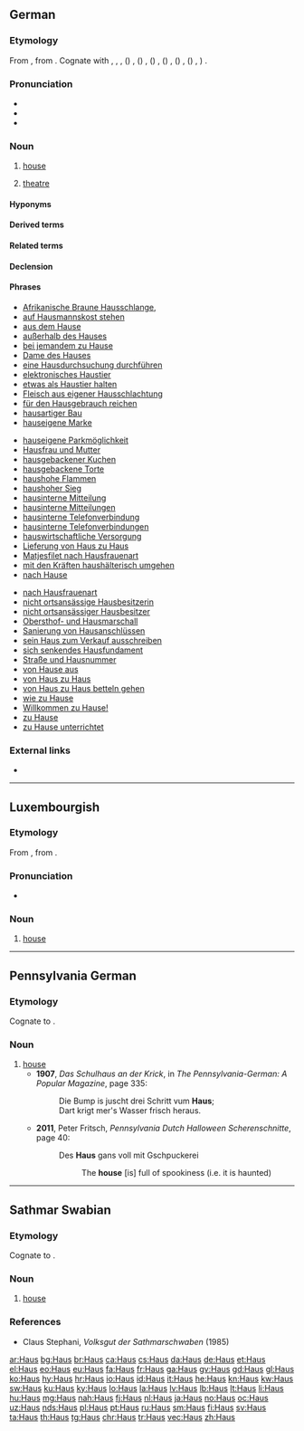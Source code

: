 {{also|haus|häus}}
==German==

===Etymology===
From {{etyl|goh|de}} {{m|goh|hūs}}, from {{etyl|gem-pro|de}} {{m|gem-pro|*hūsą}}. Cognate with {{etyl|got|-}} {{m|got|-𐌷𐌿𐍃}}, {{etyl|ofs|-}} {{m|ofs|hūs}}, {{etyl|nds|-}} {{m|nds|Huus}}, ({{etyl|nl|-}}) {{m|nl|huis}}, ({{etyl|is|-}}) {{m|is|hús}}, ({{etyl|fo|-}}) {{m|fo|hús}}, ({{etyl|da|-}}) {{m|da|hus}}, ({{etyl|no|-}}) {{m|no|hus}}, ({{etyl|sv|-}}) {{m|sv|hus}}, {{etyl|en|-}}) {{m|en|house}}.

===Pronunciation===
* {{IPA|/haʊ̯s/|[haʊ̯s]|lang=de}}
* {{audio|De-Haus.ogg|audio|lang=de}}
* {{rhymes|aʊ̯s|lang=de}}

===Noun===
{{de-noun|n|Hauses|Häuser|Häuschen|dim2=Häuslein}}

# [[house]]
#: {{usex|In dem '''Haus''' haben wir mal gewohnt.|t=We used to live in that '''house'''.|inline=1|lang=de}}
#: {{usex|Mein Großvater starb in dem '''Haus''', wo ich geboren wurde.|t=My grandfather died in the '''house''' where I was born.|inline=1|lang=de}}
# [[theatre]]

====Hyponyms====
{{hyp4|{{l|de|Armenhaus||poorhouse}}
|{{l|de|Atriumhaus}}
|{{l|de|Backhaus}}
|{{l|de|Badehaus}}
|{{l|de|Badhaus}}
|{{l|de|Bankhaus}}
|{{l|de|Bauernhaus}}
|{{l|de|Baumhaus}}
|{{l|de|Blockhaus}}
|{{l|de|Bürgerhaus||manor house, mansion}}
|{{l|de|Doppelhaus}}
|{{l|de|Eierkühlhaus}}
|{{l|de|Einfamilienhaus}}
|{{l|de|Einfamilienwohnhaus}}
|{{l|de|Einküchenhaus}}
|{{l|de|Fachwerkhaus}}
|{{l|de|Familienhaus}}
|{{l|de|Ferienhaus}}
|{{l|de|Fertighaus||prefabricated building}}
|{{l|de|Freudenhaus||brothel}}
|{{l|de|Gästehaus}}
|{{l|de|Gasthaus||restaurant, inn}}
|{{l|de|Geesthardenhaus}}
|{{l|de|Gemeindebackhaus}}
|{{l|de|Gemeindehaus}}
|{{l|de|Gewandhaus}}
|{{l|de|Grubenhaus}}
|{{l|de|Gulfhaus}}
|{{l|de|Hallenhaus}}
|{{l|de|Herrenhaus||manor house}}
|{{l|de|Hochhaus||high-rise building}}
|{{l|de|im Hause}}
|{{l|de|Judenhaus}}
|{{l|de|Jugendgästehaus}}
|{{l|de|Kaffeehaus||coffeehouse}}
|{{l|de|Kapitelhaus}}
|{{l|de|Kaufhaus||department store}}
|{{l|de|Kesselhaus}}
|{{l|de|Krankenhaus||hospital}}
|{{l|de|Lagerhaus||storehouse, warehouse}}
|{{l|de|Landhaus}}
|{{l|de|Leichenhaus||morgue, mortuary}}
|{{l|de|Leihhaus}}
|{{l|de|Mehrfamilienhaus||multifamily house}}
|{{l|de|Mehrfamilienwohnhaus}}
|{{l|de|Nullenergiehaus}}
|{{l|de|Nurdachhaus}}
|{{l|de|Parkhaus||parking garage, multi-storey car park}}
|{{l|de|Pfandhaus||pawn shop}}
|{{l|de|Pfarrhaus||manse, parsonage, etc.}}
|{{l|de|Plusenergiehaus}}
|{{l|de|Pressehaus}}
|{{l|de|Reihenhaus||terraced house}}
|{{l|de|Schneckenhaus||snail shell}}
|{{l|de|Siechenhaus}}
|{{l|de|Siedlungshaus}}
|{{l|de|Ständehaus}}
|{{l|de|Taubenhaus||dovecote}}
|{{l|de|Teehaus||tea house}}
|{{l|de|Waffenhaus}}
|{{l|de|Waisenhaus||orphanage}}
|{{l|de|Wiekhaus}}
|{{l|de|Wochenendhaus}}
|{{l|de|Wohnhaus}}
|{{l|de|Wohnstallhaus}}
|{{l|de|Zeughaus}}
|{{l|de|Zollhaus}}
|{{l|de|Zweifamilienhaus}}
|{{l|de|Zwerchhaus}}
}}

====Derived terms====
{{der4|title=Derived adjectives of ''Haus''|{{l|de|Haus-}}
|{{l|de|hausartig}}
|{{l|de|hausbacken}}
|{{l|de|hauseigen}}
|{{l|de|hausförmig}}
|{{l|de|hausgebacken}}
|{{l|de|haushoch}}
}}

{{der4|title=Derived nouns from ''Haus''|{{l|de|Hausagentur}}
|{{l|de|Hausaltar}}
|{{l|de|Hausammer||{{taxlink|Emberiza striolata sahari|subspecies|noshow=1}}}}
|{{l|de|Hausampfer||{{taxlink|Rumex longifolius|species|noshow=1}}}}
|{{l|de|Hausandacht}}
|{{l|de|Hausangestellte}}
|{{l|de|Hausangestellter}}
|{{l|de|Hausanschluss}}
|{{l|de|Hausanschlusskasten}}
|{{l|de|Hausanschlussleitung}}
|{{l|de|Hausanschlusssicherung}}
|{{l|de|Hausanteil}}
|{{l|de|Hausanzug}}
|{{l|de|Hausapotheke}}
|{{l|de|Hausapothekenschrank}}
|{{l|de|Hausarbeit||housework; homework}}
|{{l|de|Hausarbeitsraum}}
|{{l|de|Hausarme}}
|{{l|de|Hausarmer}}
|{{l|de|Hausarrest||house arrest}}
|{{l|de|Hausarznei}}
|{{l|de|Hausarzt||family doctor}}
|{{l|de|Hausärztin||female family doctor}}
|{{l|de|Hausarztmodell}}
|{{l|de|Hausarztpraxis}}
|{{l|de|Hausaufgabe||homework assignment}}
|{{l|de|Hausaufgabenbetreuer}}
|{{l|de|Hausaufgabenbetreuerin}}
|{{l|de|Hausaufgabenbetreuung}}
|{{l|de|Hausaufgabenheft}}
|{{l|de|Hausautor}}
|{{l|de|Hausautorin}}
|{{l|de|Hausball}}
|{{l|de|Hausbank}}
|{{l|de|Hausbar}}
|{{l|de|Hausbau}}
|{{l|de|Hausbedarf}}
|{{l|de|Hausbedienstete}}
|{{l|de|Hausbediensteter}}
|{{l|de|Hausbeleuchtung}}
|{{l|de|Hausberg}}
|{{l|de|Hausbeschallungsanlage}}
|{{l|de|Hausbesetzer||squatter}}
|{{l|de|Hausbesetzerin||female squatter}}
|{{l|de|Hausbesetzung||squatting; squat}}
|{{l|de|Hausbesitz}}
|{{l|de|Hausbesitzer}}
|{{l|de|Hausbesitzerin}}
|{{l|de|Hausbesorger}}
|{{l|de|Hausbesorgerin}}
|{{l|de|Hausbesuch}}
|{{l|de|Hausbewirtschaftung}}
|{{l|de|Hausbewohner}}
|{{l|de|Hausbewohnerin}}
|{{l|de|Hausbibliothek}}
|{{l|de|Hausbock||{{taxlink|Hylotrupes bajulus|species|noshow=1}}}}
|{{l|de|Hausboot}}
|{{l|de|Hausbrand}}
|{{l|de|Hausbrandkohle}}
|{{l|de|Hausbrandversicherung}}
|{{l|de|Hausbrauer}}
|{{l|de|Hausbräuer}}
|{{l|de|Hausbrauerei}}
|{{l|de|Hausbuch}}
|{{l|de|Hausbuchmeister}}
|{{l|de|Hausbuchmeisterin}}
|{{l|de|Hausbulle}}
|{{l|de|Häuschen||small house}}
|{{l|de|Hauscommunion}} ({{l|de|Haus-Communion}})
|{{l|de|Hausdach}}
|{{l|de|Hausdame}}
|{{l|de|Hausdiener}}
|{{l|de|Hausdienerin}}
|{{l|de|Hausdienst}}
|{{l|de|Hausdienstleistung}}
|{{l|de|Hausdorffdimension}}
|{{l|de|Hausdorff-Dimension}}
|{{l|de|Hausdorff-Young-Ungleichung}}
|{{l|de|Hausdorff-Young-Ungleichungen}}
|{{l|de|Hausdrache}}
|{{l|de|Hausdrachen}}
|{{l|de|Hausdurchsuchung||house search}}
|{{l|de|Hausecke}}
|{{l|de|Hauseigentum}}
|{{l|de|Hauseigentümer}}
|{{l|de|Hauseigentümerin}}
|{{l|de|Hauseigentümerversicherung}}
|{{l|de|Hauseingang}}
|{{l|de|Hauselektriker}}
|{{l|de|Hauselektrikerin}}
|{{l|de|Hauself}}
|{{l|de|Hausentbindung}}
|{{l|de|Hausentchen}}
|{{l|de|Hausente}}
|{{l|de|Hausenterich}}
|{{l|de|Hausentwässerungsanschluss}}
|{{l|de|Hausentwässerungsleitung}}
|{{l|de|Hauser}}
|{{l|de|Hauserin}}
|{{l|de|Hausesel}}
|{{l|de|Hauseselin}}
|{{l|de|Hausfassade}}
|{{l|de|Hausfeuer}}
|{{l|de|Hausflur}}
|{{l|de|Hausfrau||housewife}}
|{{l|de|Hausfrauenart}}
|{{l|de|Hausfrauenaugen}}
|{{l|de|Hausfrauenschlampe}}
|{{l|de|Hausfrauentum}}
|{{l|de|hausfraulich}}
|{{l|de|Hausfraulichkeit}}
|{{l|de|Hausfreund}}
|{{l|de|Hausfreundin}}
|{{l|de|Hausfriede}}
|{{l|de|Hausfrieden}}
|{{l|de|Hausfriedensbruch}}
|{{l|de|Hausfront}}
|{{l|de|Hausfüllen}}
|{{l|de|Hausfundament}}
|{{l|de|Hausgans||{{taxlink|Anser anser domestica|subspecies|noshow=1}}}}
|{{l|de|Hausganser}}
|{{l|de|Hausgänserich}}
|{{l|de|Hausganter}}
|{{l|de|Hausganterich}}
|{{l|de|Hausgarten}}
|{{l|de|Hausgärtner}}
|{{l|de|Hausgärtnerin}}
|{{l|de|Hausgast}}
|{{l|de|Hausgästin}}
|{{l|de|Hausgebrauch}}
|{{l|de|Hausgeburt}}
|{{l|de|Hausgeflügel}}
|{{l|de|Hausgehilfe}}
|{{l|de|Hausgehilfin}}
|{{l|de|Hausgeist}}
|{{l|de|Hausgeistliche}}
|{{l|de|Hausgeistlicher}}
|{{l|de|Hausgeld}}
|{{l|de|hausgemacht||homemade}}
|{{l|de|Hausgemeinde}}
|{{l|de|Hausgemeinschaft}}
|{{l|de|Hausgenosse}}
|{{l|de|Hausgenossin}}
|{{l|de|Hausgerät}}
|{{l|de|Hausgesetz}}
|{{l|de|Hausgesinde}} ({{l|de|Das Hausgesinde}}, {{l|de|Brüder Grimm}})
|{{l|de|Hausgimpel||{{taxlink|Carpodacus mexicanus|species|noshow=1}}}}
|{{l|de|Hausglocke}}
|{{l|de|Hausgott}}
|{{l|de|Hausgöttin}}
|{{l|de|Hausgrille||{{taxlink|Acheta domestica|species|noshow=1}}}}
|{{l|de|Hausgrundstück}}
|{{l|de|Hausgruppe}}
|{{l|de|Haushahn}}
|{{l|de|Haushalt||household; budget}}
|{{l|de|Haushalten}}
|{{l|de|Haushalter}}
|{{l|de|Haushälter}}
|{{l|de|Haushalterin}}
|{{l|de|Haushälterin}}
|{{l|de|haushälterisch}}
|{{l|de|Haushalterschaft}}
|{{l|de|Haushälterschaft}}
|{{l|de|Haushaltgegenstand}}
|{{l|de|Haushaltskeramik}}
|{{l|de|Haushaltslampe}}
|{{l|de|Haushaltsloch}}
|{{l|de|Haushaltsmesser}}
|{{l|de|Hausheft}}
|{{l|de|Hausheilige}}
|{{l|de|Hausheiliger}}
|{{l|de|Haushengst}}
|{{l|de|Haushenne}}
|{{l|de|Hausherr}}
|{{l|de|Hausherrin}}
|{{l|de|Haushilfe}}
|{{l|de|Haushofmeister}}
|{{l|de|Haushofmeisteramt}}
|{{l|de|Haushofmeisterei}}
|{{l|de|Haushofmeisterei-Buchhalter}}
|{{l|de|Haushofmeisterei-Buchhalterin}}
|{{l|de|Haushofmeisterin}}
|{{l|de|Haushuhn||{{taxlink|Gallus gallus domesticus|subspecies|noshow=1}}}}
|{{l|de|Haushund}}
|{{l|de|Haushündin}}
|{{l|de|Hausieren}}
|{{l|de|Hausierer sein}}
|{{l|de|Hausierer}}
|{{l|de|Hausiererei}}
|{{l|de|Hausiererin sein}}
|{{l|de|Hausiererin}}
|{{l|de|Hausierhandel}}
|{{l|de|Hausierhändler}}
|{{l|de|Hausierhändlerin}}
|{{l|de|Hausierschein}}
|{{l|de|Hausindustrie}}
|{{l|de|Hausinstallation||domestic electrical wiring}}
|{{l|de|hausintern}}
|{{l|de|Hausjacke}}
|{{l|de|Hauskanal}}
|{{l|de|Hauskaninchen}}
|{{l|de|Hauskapelle}}
|{{l|de|Hauskaplan}}
|{{l|de|Hauskaplänin}}
|{{l|de|Hauskarnickel}}
|{{l|de|Hauskater}}
|{{l|de|Hauskätzchen}}
|{{l|de|Hauskatze||[[Felis catus]], [[Felis silvestris catus]]}}
|{{l|de|Hauskätzin}}
|{{l|de|Hauskätzlein}}
|{{l|de|Hauskätzli}}
|{{l|de|Hauskauf}}
|{{l|de|Hauskäufer}}
|{{l|de|Hauskäuferin}}
|{{l|de|Hauskirche}}
|{{l|de|Hauskirchenbewegung}}
|{{l|de|Hausklamotte}}
|{{l|de|Hauskleid}}
|{{l|de|Hauskleidung}}
|{{l|de|Hausknecht}}
|{{l|de|Hausknechtin}}
|{{l|de|Hauskommunion}}
|{{l|de|Haus-Kommunion}}
|{{l|de|Hauskreis}}
|{{l|de|Hauskuh}}
|{{l|de|Hauskult}}
|{{l|de|Hauslaube}}
|{{l|de|Häusle}}
|{{l|de|Hauslehrer}}
|{{l|de|Hauslehrerin}}
|{{l|de|Häuslein}}
|{{l|de|Hausleinen}}
|{{l|de|Hausleittechnik}}
|{{l|de|Häusli}}
|{{l|de|Hauslicht}}
|{{l|de|hauslos}}
|{{l|de|Hauslosigkeit}}
|{{l|de|Hausluftfrachtbrief}} ([[Haus-Luftfrachtbrief]])
|{{l|de|Hausluftfrachtbriefe}} ([[Haus-Luftfrachtbriefe]])
|{{l|de|Hausmacher-}}
|{{l|de|Hausmacher-Blutwurst}} ([[Hausmacherblutwurst]])
|{{l|de|Hausmacherküche}}
|{{l|de|Hausmacherqualität}}
|{{l|de|Hausmacht}}
|{{l|de|Hausmädchen}}
|{{l|de|Hausmakler}}
|{{l|de|Hausmaklerin}}
|{{l|de|Hausmalerei}}
|{{l|de|Hausmann||househusband}}
|{{l|de|Hausmannskost}}
|{{l|de|Hausmantel}}
|{{l|de|Hausmarke}}
|{{l|de|Hausmarschall}}
|{{l|de|Hausmarschallin}}
|{{l|de|Hausmauer}}
|{{l|de|Hausmaus||[[Mus musculus]]}}
|{{l|de|Hausmäuserich}}
|{{l|de|Hausmeerschweinchen||[[Cavia porcellus]]}}
|{{l|de|Hausmeier}}
|{{l|de|Hausmeierin}}
|{{l|de|Hausmeister||janitor}}
|{{l|de|Hausmeisterdienst}}
|{{l|de|Hausmeistergarten}}
|{{l|de|Hausmeisterin}}
|{{l|de|hausmeisterlich}}
|{{l|de|Hausmeisterraum}}
|{{l|de|Hausmesse}}
|{{l|de|Hausmiete}}
|{{l|de|Hausmieter}}
|{{l|de|Hausmieterin}}
|{{l|de|Hausmilbe||{{taxlink|Glycyphagus domesticus|species|noshow=1}}}}
|{{l|de|Hausmitteilung}}
|{{l|de|Hausmittel}}
|{{l|de|Hausmöbel}}
|{{l|de|Hausmobiliar}}
|{{l|de|Hausmotte||{{taxlink|Plodia interpunctella|species|noshow=1}}}}
|{{l|de|Hausmüll}}
|{{l|de|Hausmüllsortierung}}
|{{l|de|Hausmusik}}
|{{l|de|Hausmutter||''[[Noctua pronuba]]''}}
|{{l|de|Hausmutter}}
|{{l|de|Hausname}}
|{{l|de|Hausneger}}
|{{l|de|Hausnegerin}}
|{{l|de|Hausnummer}}
|{{l|de|Hausnummerierung}}
|{{l|de|Hausnummernschild}}
|{{l|de|Hausnummernschilder}}
|{{l|de|Hausnutzung}}
|{{l|de|Hausoberer}}
|{{l|de|Hausobererin}}
|{{l|de|Hausoberin}}
|{{l|de|Hausoffizier}}
|{{l|de|Hausoffizierin}}
|{{l|de|Hausordnung}}
|{{l|de|Hausorgel}}
|{{l|de|Hausorthografie}}
|{{l|de|Hauspartei}}
|{{l|de|Hausparty||house party}}
|{{l|de|Hauspersonal}}
|{{l|de|Hauspferd}}
|{{l|de|Hauspflege}}
|{{l|de|Hauspfleger}}
|{{l|de|Hauspflegerin}}
|{{l|de|Hauspost}}
|{{l|de|Hauspostille}}
|{{l|de|Hauspreis}}
|{{l|de|Hauspreisblase}}
|{{l|de|Hausputz}}
|{{l|de|Hausputzer}}
|{{l|de|Hausputzerin}}
|{{l|de|Hausrat}}
|{{l|de|Hausrats- und Haftpflichtversicherung}}
|{{l|de|Hausrats-}}
|{{l|de|Hausratsversicherung}}
|{{l|de|Hausratsversicherungspolice}}
|{{l|de|Hausratversicherung}}
|{{l|de|Hausregie}}
|{{l|de|Hausregisseur}}
|{{l|de|Hausregisseurin}}
|{{l|de|Hausrezept}}
|{{l|de|Hausrezeptur}}
|{{l|de|Hausrind||[[Bos primigenius taurus]]}}
|{{l|de|Hausrock}}
|{{l|de|Hausrotschwanz||''[[Phoenicurus ochruros]]''}}
|{{l|de|Hausruf}}
|{{l|de|Haussafe}}
|{{l|de|Haussammlung}}
|{{l|de|Hausschaf||[[Ovis aries]], {{taxlink|Ovis orientalis aries|subspecies|noshow=1}}}}
|{{l|de|Hausschatz}}
|{{l|de|Hausschlachterei}}
|{{l|de|Hausschlachtung}}
|{{l|de|Hausschlange}}
|{{l|de|Hausschlüssel}}
|{{l|de|Hausschrift}}
|{{l|de|Hausschuh||slipper}}
|{{l|de|Hausschuhsocke}}
|{{l|de|Hausschwalbe}}
|{{l|de|Hausschwalbenfloh}}, {{taxlink|Ceratophyllus hirundinis|species|noshow=1}}
|{{l|de|Hausschwamm}}
|{{l|de|Hausschwein||{{taxlink|Sus scrofa domestica|subspecies|noshow=1}}}}
|{{l|de|Hausschweinschädel}}
|{{l|de|Haussegen}}
|{{l|de|Haussegler||{{taxlink|Apus affinis|species|noshow=1}}}}
|{{l|de|Haussklave}}
|{{l|de|Haussklavin}}
|{{l|de|Haussohn}}
|{{l|de|Hausspatz||[[Passer domesticus]]}}
|{{l|de|Haussperling||[[Passer domesticus]]}}
|{{l|de|Hausspinne||{{taxlink|Tegenaria domestica|species|noshow=1}}}}
|{{l|de|Hausspitzmaus||{{taxlink|Crocidura russula|species|noshow=1}}}}
|{{l|de|Haus-Spitzmausbeutelratte||[[Monodelphis domestica]]}}
|{{l|de|Hausstand}}
|{{l|de|Hausstaub}}
|{{l|de|Hausstauballergie}}
|{{l|de|Hausstaubmilbe}}
|{{l|de|Hausstechmücke||{{taxlink|Culex pipiens|species|noshow=1}}, syn.: {{taxlink|Culex pipiens pipiens|subspecies|noshow=1}}}}
|{{l|de|Hausstier}} ({{l|de|Haus-Stier}})
|{{l|de|Hausstute}}
|{{l|de|Haussuche}}
|{{l|de|Haussuchung}}
|{{l|de|Haussuchungsbefehl}}
|{{l|de|Haustafel}}
|{{l|de|Haustarifvertrag}}
|{{l|de|Haustaube||{{taxlink|Columba livia domestica|subspecies|noshow=1}}}}
|{{l|de|Haustauber}}
|{{l|de|Haustäuber}}
|{{l|de|Haustauberich}}
|{{l|de|Haustäuberich}}
|{{l|de|Haustäubin}}
|{{l|de|Haustausch}}
|{{l|de|Haustechnik}}
|{{l|de|Haustechniker}}
|{{l|de|Haustechnikerin}}
|{{l|de|Haustechnikraum}}
|{{l|de|Haustelefon}}
|{{l|de|Haustelephon}}
|{{l|de|Haustier||pet}}
|{{l|de|Haustierallergiker}}
|{{l|de|Haustierallergikerin}}
|{{l|de|Haustierart}}
|{{l|de|Haustier-Autor}}
|{{l|de|Haustier-Autorin}}
|{{l|de|Haustierbesitzer}}
|{{l|de|Haustierbesitzerin}}
|{{l|de|haustierfreundlich}}
|{{l|de|Haustierfreundlichkeit}}
|{{l|de|Haustierfutter}}
|{{l|de|Haustiergesundheit}}
|{{l|de|Haustierhalter}}
|{{l|de|Haustierhalterin}}
|{{l|de|Haustierhaltung}}
|{{l|de|Haustiermord}}
|{{l|de|Haustiermörder}}
|{{l|de|Haustiermörderin}}
|{{l|de|Haustierpflege}}
|{{l|de|Haustierpfleger}}
|{{l|de|Haustierpflegerin}}
|{{l|de|Haustierprodukt}}
|{{l|de|Haustierversicherung}}
|{{l|de|Haustierwerdung}}
|{{l|de|Haustochter}}
|{{l|de|Haustor}}
|{{l|de|Haustür||front door; doorstep, threshold}}
|{{l|de|Haustüraktion}}
|{{l|de|Haustürgeschäft}}
|{{l|de|Haustürschlüssel}}
|{{l|de|Haustürverkauf}}
|{{l|de|Haustürverkäufer}}
|{{l|de|Haustürverkäuferin}}
|{{l|de|Haustyrann}}
|{{l|de|Haustyrannin}}
|{{l|de|Hausübung}}
|{{l|de|Hausumbau}}
|{{l|de|Hausunterricht}}
|{{l|de|Hausvater}}
|{{l|de|Hausväterliteratur}}
|{{l|de|Hausverbot}}
|{{l|de|Hausverdrahtung}}
|{{l|de|Hausverkauf}}
|{{l|de|Hausverkäufer}}
|{{l|de|Hausverkäuferin}}
|{{l|de|Hausverkleidung}}
|{{l|de|Hausversicherung}}
|{{l|de|Hausverstand}}
|{{l|de|Hausvertreter}}
|{{l|de|Hausvertreterin}}
|{{l|de|Hausverwalter}}
|{{l|de|Hausverwalterin}}
|{{l|de|Hausverwaltung}}
|{{l|de|Hausvogelbeere||[[Sorbus domestica]], [[Cormus]]}}
|{{l|de|Haus-Vogelbeere}}
|{{l|de|Hausvorsteher}}
|{{l|de|Hausvorsteherin}}
|{{l|de|Hausvorteil}}
|{{l|de|Hauswand}}
|{{l|de|Hauswanze||{{taxlink|Cimex lectularius|species|noshow=1}}}}
|{{l|de|Hauswärme}}
|{{l|de|Hauswärmepumpe}}
|{{l|de|Hauswart}}
|{{l|de|Hauswartin}}
|{{l|de|Hauswartsfrau}}
|{{l|de|Hauswein}}
|{{l|de|Hauswesen}}
|{{l|de|Hauswimperspitzmaus||{{taxlink|Crocidura russula|species|noshow=1}}}}
|{{l|de|Hauswinkelspinne||{{taxlink|Tegenaria domestica|species|noshow=1}}}}
|{{l|de|Hauswirt und Mieter}}
|{{l|de|Hauswirt||landlord}}
|{{l|de|Hauswirtin}}
|{{l|de|Hauswirtschaft}}
|{{l|de|Hauswirtschafter}}
|{{l|de|Hauswirtschafterin}}
|{{l|de|hauswirtschaftlich}}
|{{l|de|Hauswirtschaftslehre}}
|{{l|de|Hauswirtschaftslehrer}}
|{{l|de|Hauswirtschaftslehrerin}}
|{{l|de|Hauswirtschaftsraum}}
|{{l|de|Hauswurz}}
|{{l|de|Hausyak||{{taxlink|Bos mutus grunniens|species|noshow=1}}}}
|{{l|de|Hauszaunkönig||{{taxlink|Troglodytes aedon|species|noshow=1}}}}
|{{l|de|Hauszeitschrift}}
|{{l|de|Hauszeitung}}
|{{l|de|Hauszelt}}
|{{l|de|Hausziege||[[Capra aegagrus hircus]]}}
|{{l|de|Hauszustellung}}
|{{l|de|Hauszwetschge}}
|{{l|de|Hauszwetschke}}
|{{l|de|Hauszwiebel}}
}}

{{der4|title=Derived verbs from ''Haus''||{{l|de|hausen||to dwell, reside}}
|{{l|de|hausend}}
|{{l|de|haushalten}}
|{{l|de|haushaltend}}
|{{l|de|hausieren}}
|{{l|de|hausierend}}
|{{l|de|hausiert}}
|{{l|de|hausierte}}
}}

====Related terms====
{{rel4|{{l|de|Gashausanschluss}}
|{{l|de|Gas-Hausanschluss}}
|{{l|de|Grundstücks- und Hausbesitz}}
|{{l|de|Haus zu verkaufen}}
|{{l|de|Haus zu verpachten}}
|{{l|de|Haus-zu-Haus-Verkauf}}
|{{l|de|Wohnhausbrand}}
}}

====Declension====
{{de-decl-noun-n|es|pl=Häuser}}

====Phrases====
{{rel-top3|Phrases derived from ''Haus''}}
* [[Afrikanische Braune Hausschlange]], {{taxlink|Boaedon fuliginosus|species|noshow=1}}
* [[auf Hausmannskost stehen]]
* [[aus dem Hause]]
* [[außerhalb des Hauses]]
* [[bei jemandem zu Hause]]
* [[Dame des Hauses]]
* [[eine Hausdurchsuchung durchführen]]
* [[elektronisches Haustier]]
* [[etwas als Haustier halten]]
* [[Fleisch aus eigener Hausschlachtung]]
* [[für den Hausgebrauch reichen]]
* [[hausartiger Bau]]
* [[hauseigene Marke]]
{{rel-mid3}}
* [[hauseigene Parkmöglichkeit]]
* [[Hausfrau und Mutter]]
* [[hausgebackener Kuchen]]
* [[hausgebackene Torte]]
* [[haushohe Flammen]]
* [[haushoher Sieg]]
* [[hausinterne Mitteilung]]
* [[hausinterne Mitteilungen]]
* [[hausinterne Telefonverbindung]]
* [[hausinterne Telefonverbindungen]]
* [[hauswirtschaftliche Versorgung]]
* [[Lieferung von Haus zu Haus]]
* [[Matjesfilet nach Hausfrauenart]]
* [[mit den Kräften haushälterisch umgehen]]
* [[nach Hause]]
{{rel-mid3}}
* [[nach Hausfrauenart]]
* [[nicht ortsansässige Hausbesitzerin]]
* [[nicht ortsansässiger Hausbesitzer]]
* [[Obersthof- und Hausmarschall]]
* [[Sanierung von Hausanschlüssen]]
* [[sein Haus zum Verkauf ausschreiben]]
* [[sich senkendes Hausfundament]]
* [[Straße und Hausnummer]]
* [[von Hause aus]]
* [[von Haus zu Haus]]
* [[von Haus zu Haus betteln gehen]]
* [[wie zu Hause]]
* [[Willkommen zu Hause!]]
* [[zu Hause]]
* [[zu Hause unterrichtet]]
{{rel-bottom}}

===External links===
* {{R:Duden}}

----

==Luxembourgish==

===Etymology===
From {{etyl|goh|lb}} {{m|goh|hūs}}, from {{etyl|gem-pro|lb}} {{m|gem-pro|*hūsą}}.

===Pronunciation===
* {{IPA|/hæːʊ̯s/|lang=lb}}

===Noun===
{{lb-noun|n|Haiser}}

# [[house]]

----

==Pennsylvania German==

===Etymology===
Cognate to {{etyl|de|-}} {{m|de|Haus}}.

===Noun===
{{head|pdc|noun|g=n}}

# [[house]]
#* '''1907''', ''Das Schulhaus an der Krick'', in ''The Pennsylvania-German: A Popular Magazine'', page 335:
#*: Die Bump is juscht drei Schritt vum '''Haus''';
#*: Dart krigt mer's Wasser frisch heraus.
#* '''2011''', Peter Fritsch, ''Pennsylvania Dutch Halloween Scherenschnitte'', page 40:
#*: Des '''Haus''' gans voll mit Gschpuckerei
#*:: The '''house''' [is] full of spookiness (i.e. it is haunted)<!--this is a poetic construction, not necessarily a ''usual'' idiomatic way of saying it is haunted, NB-->

----

==Sathmar Swabian==

===Etymology===
Cognate to {{etyl|de|-}} {{m|de|Haus}}.

===Noun===
{{head|gmw-stm|noun|g=n}}

# [[house]]

===References===
* Claus Stephani, ''Volksgut der Sathmarschwaben'' (1985)

[[ar:Haus]]
[[bg:Haus]]
[[br:Haus]]
[[ca:Haus]]
[[cs:Haus]]
[[da:Haus]]
[[de:Haus]]
[[et:Haus]]
[[el:Haus]]
[[eo:Haus]]
[[eu:Haus]]
[[fa:Haus]]
[[fr:Haus]]
[[ga:Haus]]
[[gv:Haus]]
[[gd:Haus]]
[[gl:Haus]]
[[ko:Haus]]
[[hy:Haus]]
[[hr:Haus]]
[[io:Haus]]
[[id:Haus]]
[[it:Haus]]
[[he:Haus]]
[[kn:Haus]]
[[kw:Haus]]
[[sw:Haus]]
[[ku:Haus]]
[[ky:Haus]]
[[lo:Haus]]
[[la:Haus]]
[[lv:Haus]]
[[lb:Haus]]
[[lt:Haus]]
[[li:Haus]]
[[hu:Haus]]
[[mg:Haus]]
[[nah:Haus]]
[[fj:Haus]]
[[nl:Haus]]
[[ja:Haus]]
[[no:Haus]]
[[oc:Haus]]
[[uz:Haus]]
[[nds:Haus]]
[[pl:Haus]]
[[pt:Haus]]
[[ru:Haus]]
[[sm:Haus]]
[[fi:Haus]]
[[sv:Haus]]
[[ta:Haus]]
[[th:Haus]]
[[tg:Haus]]
[[chr:Haus]]
[[tr:Haus]]
[[vec:Haus]]
[[zh:Haus]]